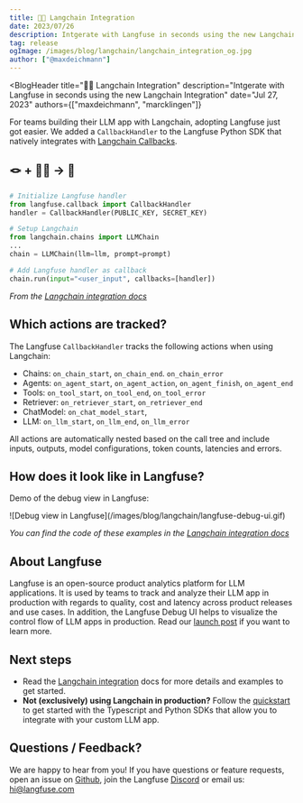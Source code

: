 ```yaml
---
title: 🦜🔗 Langchain Integration
date: 2023/07/26
description: Intgerate with Langfuse in seconds using the new Langchain Integration
tag: release
ogImage: /images/blog/langchain/langchain_integration_og.jpg
author: ["@maxdeichmann"]
---
```



<BlogHeader
  title="🦜🔗 Langchain Integration"
  description="Intgerate with Langfuse in seconds using the new Langchain Integration"
  date="Jul 27, 2023"
  authors={["maxdeichmann", "marcklingen"]}
></BlogHeader>

For teams building their LLM app with Langchain, adopting Langfuse just got easier. We added a `CallbackHandler` to the Langfuse Python SDK that natively integrates with [Langchain Callbacks](https://python.langchain.com/docs/modules/callbacks/).

## 🪢 + 🦜🔗 → 🤌

```python /callbacks=[handler]/
# Initialize Langfuse handler
from langfuse.callback import CallbackHandler
handler = CallbackHandler(PUBLIC_KEY, SECRET_KEY)

# Setup Langchain
from langchain.chains import LLMChain
...
chain = LLMChain(llm=llm, prompt=prompt)

# Add Langfuse handler as callback
chain.run(input="<user_input", callbacks=[handler])
```

_From the [Langchain integration docs](/docs/langchain)_

## Which actions are tracked?

The Langfuse `CallbackHandler` tracks the following actions when using Langchain:

- Chains: `on_chain_start`, `on_chain_end`. `on_chain_error`
- Agents: `on_agent_start`, `on_agent_action`, `on_agent_finish`, `on_agent_end`
- Tools: `on_tool_start`, `on_tool_end`, `on_tool_error`
- Retriever: `on_retriever_start`, `on_retriever_end`
- ChatModel: `on_chat_model_start`,
- LLM: `on_llm_start`, `on_llm_end`, `on_llm_error`

All actions are automatically nested based on the call tree and include inputs, outputs, model configurations, token counts, latencies and errors.

## How does it look like in Langfuse?

Demo of the debug view in Langfuse:

<div className="rounded-sm lg:rounded-xl overflow-hidden w-fit mt-3">
  ![Debug view in Langfuse](/images/blog/langchain/langfuse-debug-ui.gif)
</div>

_You can find the code of these examples in the [Langchain integration docs](/docs/langchain)_

## About Langfuse

Langfuse is an open-source product analytics platform for LLM applications. It is used by teams to track and analyze their LLM app in production with regards to quality, cost and latency across product releases and use cases. In addition, the Langfuse Debug UI helps to visualize the control flow of LLM apps in production. Read our [launch post](/blog/product-analytics-for-LLM-apps) if you want to learn more.

## Next steps

- Read the [Langchain integration](/docs/langchain) docs for more details and examples to get started.
- **Not (exclusively) using Langchain in production?** Follow the [quickstart](/docs/get-started) to get started with the Typescript and Python SDKs that allow you to integrate with your custom LLM app.

## Questions / Feedback?

We are happy to hear from you! If you have questions or feature requests, open an issue on [Github](https://github.com/langfuse/langfuse), join the Langfuse [Discord](https://discord.gg/2Y5YzK8Q) or email us: hi@langfuse.com
